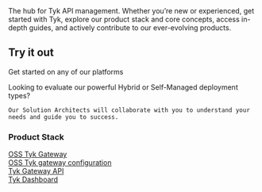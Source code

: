 <Card title="Tyk Documentation">
  The hub for Tyk API management. Whether you’re new or experienced, get started with Tyk, explore our product stack and core concepts, access in-depth guides, and actively contribute to our ever-evolving products.
</Card>

## **Try it out**

Get started on any of our platforms

<CardGroup cols={2}>
  <Card title="Schedule your guided evaluation" icon="sparkles" href="https://mintlify.com/docs/components/cards" cta="Get In Touch">
    Looking to evaluate our powerful Hybrid or Self-Managed deployment types?

    Our Solution Architects will collaborate with you to understand your needs and guide you to success.
  </Card>
  <Card title="New Card" icon="sparkles">
    
  </Card>
  <Card title="New Card" icon="sparkles" img="/img/check.png">
    
  </Card>
  <Card title="New Card" icon="sparkles">
    
  </Card>
</CardGroup>

  <div>
          <h3 className="font-semibold mb-2 text-gray-900 dark:text-white">Product Stack</h3>
          <div className="mb-2">
            <a href="/tyk-oss-gateway/" className="text-primary fs-xs">OSS Tyk Gateway</a>
          </div>
          <div className="mb-2">
            <a href="/tyk-oss-gateway/configuration/" className="text-primary fs-xs">OSS Tyk gateway configuration</a>
          </div>
          <div className="mb-2">
            <a href="/tyk-gateway-api/" className="text-primary fs-xs">Tyk Gateway API</a>
          </div>
          <div className="mb-2">
            <a href="/tyk-dashboard/" className="text-primary fs-xs">Tyk Dashboard</a>
          </div>
        </div>


